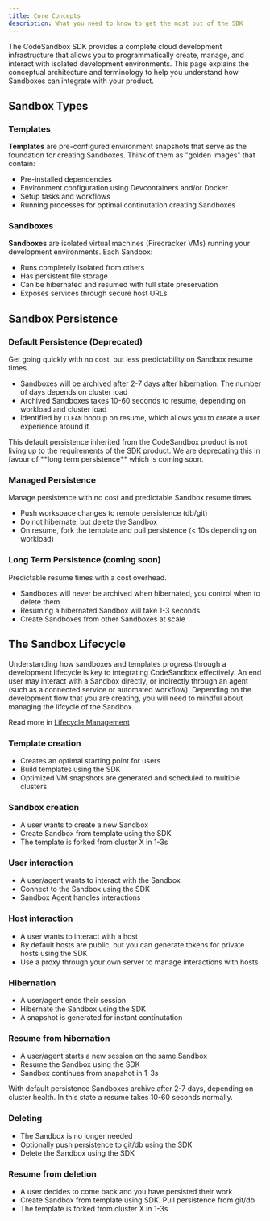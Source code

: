 ```yaml
---
title: Core Concepts
description: What you need to know to get the most out of the SDK
---
```



<Hero
  title="Core Concepts"
  subtitle="What you need to know to get the most out of the SDK"
/>

The CodeSandbox SDK provides a complete cloud development infrastructure that allows you to programmatically create, manage, and interact with isolated development environments. This page explains the conceptual architecture and terminology to help you understand how Sandboxes can integrate with your product.

## Sandbox Types

### Templates

**Templates** are pre-configured environment snapshots that serve as the foundation for creating Sandboxes. Think of them as "golden images" that contain:

- Pre-installed dependencies
- Environment configuration using Devcontainers and/or Docker
- Setup tasks and workflows
- Running processes for optimal continutation creating Sandboxes

### Sandboxes

**Sandboxes** are isolated virtual machines (Firecracker VMs) running your development environments. Each Sandbox:

- Runs completely isolated from others
- Has persistent file storage
- Can be hibernated and resumed with full state preservation
- Exposes services through secure host URLs

## Sandbox Persistence

### Default Persistence (Deprecated)

Get going quickly with no cost, but less predictability on Sandbox resume times.

- Sandboxes will be archived after 2-7 days after hibernation. The number of days depends on cluster load
- Archived Sandboxes takes 10-60 seconds to resume, depending on workload and cluster load
- Identified by `CLEAN` bootup on resume, which allows you to create a user experience around it

<Callout>
This default persistence inherited from the CodeSandbox product is not living up to the requirements of the SDK product. We are deprecating this in favour of **long term persistence** which is coming soon.
</Callout>

### Managed Persistence

Manage persistence with no cost and predictable Sandbox resume times.

- Push workspace changes to remote persistence (db/git)
- Do not hibernate, but delete the Sandbox
- On resume, fork the template and pull persistence (< 10s depending on workload)

### Long Term Persistence (coming soon)

Predictable resume times with a cost overhead.

- Sandboxes will never be archived when hibernated, you control when to delete them
- Resuming a hibernated Sandbox will take 1-3 seconds
- Create Sandboxes from other Sandboxes at scale

## The Sandbox Lifecycle

Understanding how sandboxes and templates progress through a development lifecycle is key to integrating CodeSandbox effectively. An end user may interact with a Sandbox directly, or indirectly through an agent (such as a connected service or automated workflow). Depending on the development flow that you are creating, you will need to mindful about managing the lifcycle of the Sandbox.

Read more in [Lifecycle Management](./manage-sandboxes)

### Template creation

- Creates an optimal starting point for users
- Build templates using the SDK
- Optimized VM snapshots are generated and scheduled to multiple clusters

### Sandbox creation

- A user wants to create a new Sandbox
- Create Sandbox from template using the SDK
- The template is forked from cluster X in 1-3s

### User interaction

- A user/agent wants to interact with the Sandbox
- Connect to the Sandbox using the SDK
- Sandbox Agent handles interactions

### Host interaction

- A user wants to interact with a host
- By default hosts are public, but you can generate tokens for private hosts using the SDK
- Use a proxy through your own server to manage interactions with hosts

### Hibernation

- A user/agent ends their session
- Hibernate the Sandbox using the SDK
- A snapshot is generated for instant continutation

### Resume from hibernation

- A user/agent starts a new session on the same Sandbox
- Resume the Sandbox using the SDK
- Sandbox continues from snapshot in 1-3s

<Callout>
With default persistence Sandboxes archive after 2-7 days, depending on cluster health. In this state a resume takes 10-60 seconds normally.
</Callout>

### Deleting

- The Sandbox is no longer needed
- Optionally push persistence to git/db using the SDK
- Delete the Sandbox using the SDK

### Resume from deletion

- A user decides to come back and you have persisted their work
- Create Sandbox from template using SDK. Pull persistence from git/db
- The template is forked from cluster X in 1-3s
